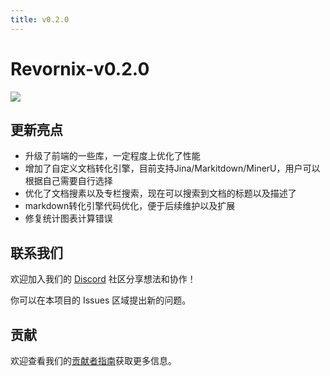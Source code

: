 ```yaml
---
title: v0.2.0
---
```


# Revornix-v0.2.0

![](https://qingyon-revornix-public.oss-cn-beijing.aliyuncs.com/images/202506181320196.png)

## 更新亮点

- 升级了前端的一些库，一定程度上优化了性能
- 增加了自定义文档转化引擎，目前支持Jina/Markitdown/MinerU，用户可以根据自己需要自行选择
- 优化了文档搜素以及专栏搜索，现在可以搜索到文档的标题以及描述了
- markdown转化引擎代码优化，便于后续维护以及扩展
- 修复统计图表计算错误

## 联系我们

欢迎加入我们的 [Discord](https://discord.com/invite/3XZfz84aPN) 社区分享想法和协作！

你可以在本项目的 Issues 区域提出新的问题。

## 贡献

欢迎查看我们的[贡献者指南](https://revornix.com/docs/developer/contribute)获取更多信息。
